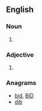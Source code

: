 ==English==

===Noun===
{{en-noun|?}}

# {{initialism of|inflammatory bowel disease|lang=en}}

===Adjective===
{{en-adj|-}}

# {{initialism of|identical by descent|lang=en}}

===Anagrams===
* [[bid#English|bid]], [[BID#English|BID]]
* [[dib#English|dib]]